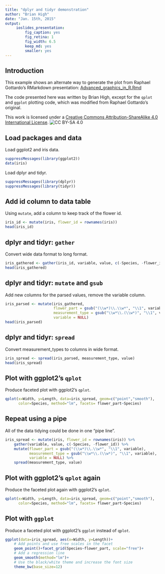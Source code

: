 ```yaml
---
title: "dplyr and tidyr demonstration"
author: "Brian High"
date: "Jan. 15th, 2015"
output:
     ioslides_presentation:
         fig_caption: yes
         fig_retina: 1
         fig_width: 6.5
         keep_md: yes
         smaller: yes
---
```


## Introduction

This example shows an alternate way to generate the plot from Raphael
Gottardo's RMarkdown presentation: 
[Advanced_graphics_in_R.Rmd](https://github.com/raphg/Biostat-578/blob/master/Advanced_graphics_in_R.Rmd)  

The code presented here was written by Brian High, except for the `qplot`
and `ggplot` plotting code, which was modified from Raphael Gottardo's original.

This work is licensed under a [Creative Commons Attribution-ShareAlike 4.0 International License](http://creativecommons.org/licenses/by-sa/4.0/).
![CC BY-SA 4.0](https://licensebuttons.net/l/by-sa/4.0/88x31.png)

## Load packages and data
Load ggplot2 and iris data.

```r
suppressMessages(library(ggplot2))
data(iris)
```

Load dplyr and tidyr.

```r
suppressMessages(library(dplyr))
suppressMessages(library(tidyr))
```

## Add id column to data table
Using `mutate`, add a column to keep track of the flower id.

```r
iris_id <- mutate(iris, flower_id = rownames(iris))
head(iris_id)
```

## dplyr and tidyr: `gather`
Convert wide data format to long format.

```r
iris_gathered <- gather(iris_id, variable, value, c(-Species, -flower_id))
head(iris_gathered)
```

## dplyr and tidyr: `mutate` and `gsub`
Add new columns for the parsed values, remove the variable column.

```r
iris_parsed <- mutate(iris_gathered, 
                      flower_part = gsub("(\\w*)\\.\\w*", "\\1", variable), 
                      measurement_type = gsub("\\w*\\.(\\w*)", "\\1", variable),
                      variable = NULL)
head(iris_parsed)
```

## dplyr and tidyr: `spread`
Convert measurement_types to columns in wide format.

```r
iris_spread <- spread(iris_parsed, measurement_type, value)
head(iris_spread)
```

## Plot with ggplot2's `qplot`
Produce faceted plot with ggplot2's `qplot`.

```r
qplot(x=Width, y=Length, data=iris_spread, geom=c("point","smooth"), 
      color=Species, method="lm", facets= flower_part~Species)
```

## Repeat using a pipe
All of the data tidying could be done in one "pipe line".

```r
iris_spread <- mutate(iris, flower_id = rownames(iris)) %>%
    gather(variable, value, c(-Species, -flower_id)) %>%
    mutate(flower_part = gsub("(\\w*)\\.\\w*", "\\1", variable), 
           measurement_type = gsub("\\w*\\.(\\w*)", "\\1", variable),
           variable = NULL) %>%
    spread(measurement_type, value)
```

## Plot with ggplot2's `qplot` again
Produce the faceted plot again with ggplot2's `qplot`.

```r
qplot(x=Width, y=Length, data=iris_spread, geom=c("point","smooth"), 
      color=Species, method="lm", facets= flower_part~Species)
```

## Plot with `ggplot`
Produce a faceted plot with ggplot2's `ggplot` instead of `qplot`.

```r
ggplot(data=iris_spread, aes(x=Width, y=Length))+ 
    # Add points and use free scales in the facet
    geom_point()+facet_grid(Species~flower_part, scale="free")+
    # Add a regression line
    geom_smooth(method="lm")+
    # Use the black/white theme and increase the font size
    theme_bw(base_size=12)
```
